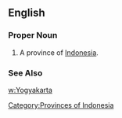 ==English==
===Proper Noun===
{{en-proper noun}}
#A province of [[Indonesia]].
===See Also===
[[w:Yogyakarta]]
[[Category:Provinces of Indonesia]]